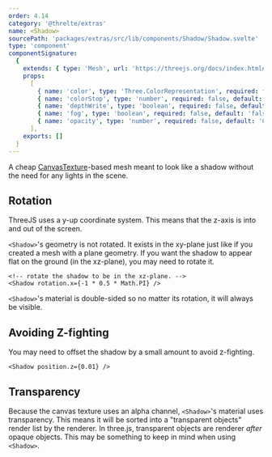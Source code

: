 ```yaml
---
order: 4.14
category: '@threlte/extras'
name: <Shadow>
sourcePath: 'packages/extras/src/lib/components/Shadow/Shadow.svelte'
type: 'component'
componentSignature:
  {
    extends: { type: 'Mesh', url: 'https://threejs.org/docs/index.html#api/en/objects/Mesh' },
    props:
      [
        { name: 'color', type: 'Three.ColorRepresentation', required: false, default: "'black'" },
        { name: 'colorStop', type: 'number', required: false, default: '0' },
        { name: 'depthWrite', type: 'boolean', required: false, default: 'false' },
        { name: 'fog', type: 'boolean', required: false, default: 'false' },
        { name: 'opacity', type: 'number', required: false, default: '0.5' }
      ],
    exports: []
  }
---
```


A cheap [CanvasTexture](https://threejs.org/docs/?q=canvastexture#api/en/textures/CanvasTexture)-based mesh meant to look like a shadow without the need for any lights in the scene.

<Example path="extras/shadow" />

## Rotation

ThreeJS uses a y-up coordinate system. This means that the z-axis is into and out of the screen.

`<Shadow>`'s geometry is not rotated. It exists in the xy-plane just like if you created a mesh with a plane geometry. If you want the shadow to appear flat on the ground (in the xz-plane), you may need to rotate it.

```svelte
<!-- rotate the shadow to be in the xz-plane. -->
<Shadow rotation.x={-1 * 0.5 * Math.PI} />
```

`<Shadow>`'s material is double-sided so no matter its rotation, it will always be visible.

## Avoiding Z-fighting

You may need to offset the shadow by a small amount to avoid z-fighting.

```svelte
<Shadow position.z={0.01} />
```

## Transparency

Because the canvas texture uses an alpha channel, `<Shadow>`'s material uses transparency. This means it will be sorted into a "transparent objects" render list by the renderer. In three.js, transparent objects are renderer _after_ opaque objects. This may be something to keep in mind when using `<Shadow>`.

